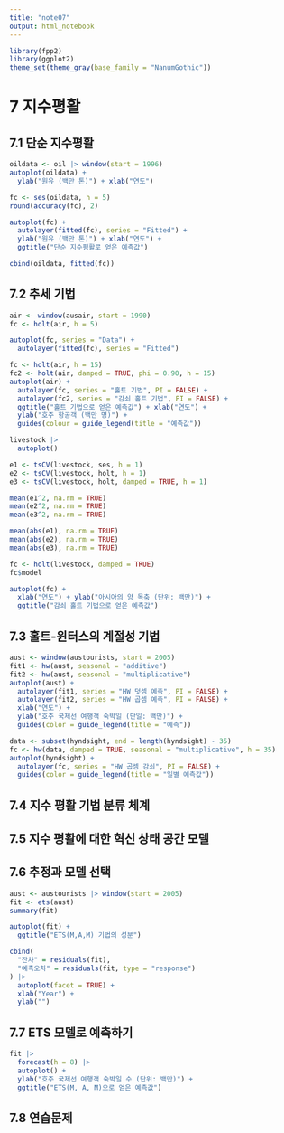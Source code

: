 ```yaml
---
title: "note07"
output: html_notebook
---
```


```r
library(fpp2)
library(ggplot2)
theme_set(theme_gray(base_family = "NanumGothic"))
```

# 7 지수평활

## 7.1 단순 지수평활

```r
oildata <- oil |> window(start = 1996)
autoplot(oildata) +
  ylab("원유 (백만 톤)") + xlab("연도")
```

```r
fc <- ses(oildata, h = 5)
round(accuracy(fc), 2)
```

```r
autoplot(fc) +
  autolayer(fitted(fc), series = "Fitted") +
  ylab("원유 (백만 톤)") + xlab("연도") +
  ggtitle("단순 지수평활로 얻은 예측값")
```

```r
cbind(oildata, fitted(fc))
```

## 7.2 추세 기법

```r
air <- window(ausair, start = 1990)
fc <- holt(air, h = 5)
```

```r
autoplot(fc, series = "Data") +
  autolayer(fitted(fc), series = "Fitted")
```

```r
fc <- holt(air, h = 15)
fc2 <- holt(air, damped = TRUE, phi = 0.90, h = 15)
autoplot(air) +
  autolayer(fc, series = "홀트 기법", PI = FALSE) +
  autolayer(fc2, series = "감쇠 홀트 기법", PI = FALSE) +
  ggtitle("홀트 기법으로 얻은 예측값") + xlab("연도") +
  ylab("호주 항공객 (백만 명)") +
  guides(colour = guide_legend(title = "예측값"))
```

```r
livestock |>
  autoplot()
```

```r
e1 <- tsCV(livestock, ses, h = 1)
e2 <- tsCV(livestock, holt, h = 1)
e3 <- tsCV(livestock, holt, damped = TRUE, h = 1)
```

```r
mean(e1^2, na.rm = TRUE)
mean(e2^2, na.rm = TRUE)
mean(e3^2, na.rm = TRUE)
```

```r
mean(abs(e1), na.rm = TRUE)
mean(abs(e2), na.rm = TRUE)
mean(abs(e3), na.rm = TRUE)
```

```r
fc <- holt(livestock, damped = TRUE)
fc$model
```

```r
autoplot(fc) +
  xlab("연도") + ylab("아시아의 양 목축 (단위: 백만)") +
  ggtitle("감쇠 홀트 기법으로 얻은 예측값")
```

## 7.3 홀트-윈터스의 계절성 기법

```r
aust <- window(austourists, start = 2005)
fit1 <- hw(aust, seasonal = "additive")
fit2 <- hw(aust, seasonal = "multiplicative")
autoplot(aust) +
  autolayer(fit1, series = "HW 덧셈 예측", PI = FALSE) +
  autolayer(fit2, series = "HW 곱셈 예측", PI = FALSE) +
  xlab("연도") +
  ylab("호주 국제선 여행객 숙박일 (단일: 백만)") +
  guides(color = guide_legend(title = "예측"))
```

```r
data <- subset(hyndsight, end = length(hyndsight) - 35)
fc <- hw(data, damped = TRUE, seasonal = "multiplicative", h = 35)
autoplot(hyndsight) +
  autolayer(fc, series = "HW 곱셈 감쇠", PI = FALSE) +
  guides(color = guide_legend(title = "일별 예측값"))
```

## 7.4 지수 평활 기법 분류 체계

## 7.5 지수 평활에 대한 혁신 상태 공간 모델

## 7.6 추정과 모델 선택

```r
aust <- austourists |> window(start = 2005)
fit <- ets(aust)
summary(fit)
```

```r
autoplot(fit) +
  ggtitle("ETS(M,A,M) 기법의 성분")
```

```r
cbind(
  "잔차" = residuals(fit),
  "예측오차" = residuals(fit, type = "response")
) |>
  autoplot(facet = TRUE) +
  xlab("Year") +
  ylab("")
```

## 7.7 ETS 모델로 예측하기

```r
fit |>
  forecast(h = 8) |>
  autoplot() +
  ylab("호주 국제선 여행객 숙박일 수 (단위: 백만)") +
  ggtitle("ETS(M, A, M)으로 얻은 예측값")
```

## 7.8 연습문제
